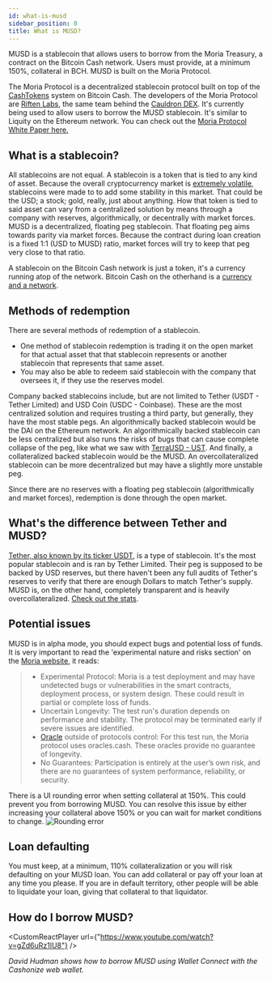 ```yaml
---
id: what-is-musd
sidebar_position: 0
title: What is MUSD?
---
```



MUSD is a stablecoin that allows users to borrow from the Moria Treasury, a contract on the Bitcoin Cash network. Users must provide, at a minimum 150%, collateral in BCH. MUSD is built on the Moria Protocol.

The Moria Protocol is a decentralized stablecoin protocol built on top of the [CashTokens](what-is-cashtokens) system on Bitcoin Cash. The developers of the Moria Protocol are [Riften Labs](https://www.riftenlabs.com/about), the same team behind the [Cauldron DEX](https://www.cauldron.quest/). It's currently being used to allow users to borrow the MUSD stablecoin. It's similar to Liquity on the Ethereum network. You can check out the [Moria Protocol White Paper here.](/Moria-Whitepaper.pdf)

## What is a stablecoin?
All stablecoins are not equal. A stablecoin is a token that is tied to any kind of asset. Because the overall cryptocurrency market is [extremely volatile](/faqs/Commerce/pricing-in-bch), stablecoins were made to to add some stability in this market. That could be the USD; a stock; gold, really, just about anything. How that token is tied to said asset can vary from a centralized solution by means through a company with reserves, algorithmically, or decentrally with market forces. MUSD is a decentralized, floating peg stablecoin. That floating peg aims towards parity via market forces. Because the contract during loan creation is a fixed 1:1 (USD to MUSD) ratio, market forces will try to keep that peg very close to that ratio.

A stablecoin on the Bitcoin Cash network is just a token, it's a currency running atop of the network. Bitcoin Cash on the otherhand is a [currency and a network](/faqs/Cryptocurrency/what-is-the-difference-between-utxo-and-account-model-chains#networks-vs-currencies).

## Methods of redemption
There are several methods of redemption of a stablecoin.
- One method of stablecoin redemption is trading it on the open market for that actual asset that that stablecoin represents or another stablecoin that represents that same asset.
- You may also be able to redeem said stablecoin with the company that oversees it, if they use the reserves model.

Company backed stablecoins include, but are not limited to Tether (USDT - Tether Limited) and USD Coin (USDC - Coinbase). These are the most centralized solution and requires trusting a third party, but generally, they have the most stable pegs. An algorithmically backed stablecoin would be the DAI on the Ethereum network. An algorithmically backed stablecoin can be less centralized but also runs the risks of bugs that can cause complete collapse of the peg, like what we saw with [TerraUSD - UST](https://www.chainalysis.com/blog/how-terrausd-collapsed/). And finally, a collateralized backed stablecoin would be the MUSD. An overcollateralized stablecoin can be more decentralized but may have a slightly more unstable peg.

Since there are no reserves with a floating peg stablecoin (algorithmically and market forces), redemption is done through the open market.

## What's the difference between Tether and MUSD?
[Tether, also known by its ticker USDT](/faqs/Scams/tether), is a type of stablecoin. It's the most popular stablecoin and is ran by Tether Limited. Their peg is supposed to be backed by USD reserves, but there haven't been any full audits of Tether's reserves to verify that there are enough Dollars to match Tether's supply. MUSD is, on the other hand, completely transparent and is heavily overcollateralized. [Check out the stats](https://app.moria.money/stats).

## Potential issues
MUSD is in alpha mode, you should expect bugs and potential loss of funds. It is very important to read the 'experimental nature and risks section' on the [Moria website](https://docs.riftenlabs.com/moria/testrun/#experimental-nature-and-risks), it reads:

>- Experimental Protocol: Moria is a test deployment and may have undetected bugs or vulnerabilities in the smart contracts, deployment process, or system design. These could result in partial or complete loss of funds.
>- Uncertain Longevity: The test run's duration depends on performance and stability. The protocol may be terminated early if severe issues are identified.
>- [Oracle](https://oracles.cash/faq) outside of protocols control: For this test run, the Moria protocol uses oracles.cash. These oracles provide no guarantee of longevity.
>- No Guarantees: Participation is entirely at the user’s own risk, and there are no guarantees of system performance, reliability, or security.

There is a UI rounding error when setting collateral at 150%. This could prevent you from borrowing MUSD. You can resolve this issue by either increasing your collateral above 150% or you can wait for market conditions to change.
<img src={RoundingError} alt="Rounding error" />

## Loan defaulting
You must keep, at a minimum, 110% collateralization or you will risk defaulting on your MUSD loan. You can add collateral or pay off your loan at any time you please. If you are in default territory, other people will be able to liquidate your loan, giving that collateral to that liquidator.

## How do I borrow MUSD?
<CustomReactPlayer
  url={"https://www.youtube.com/watch?v=gZd6uRz1IU8"} />

_David Hudman shows how to borrow MUSD using Wallet Connect with the Cashonize web wallet._
